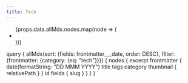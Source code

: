 ```yaml
---
title: Tech
---
```


<ul style={{listStyleType: 'none'}}>
  {props.data.allMdx.nodes.map(node => (
    <li key={node.id}>
      <Excerpt data={node} />
    </li>
  ))}
</ul>

  query {
  allMdx(sort: {fields: frontmatter___date, order: DESC}, filter: {frontmatter: {category: {eq: "tech"}}}) {
    nodes {
      excerpt
      frontmatter {
        date(formatString: "DD MMM YYYY")
        title
        tags
        category
        thumbnail {
          relativePath
        }
      }
      id
      fields {
        slug
      }
    }
  }
}
`
